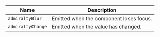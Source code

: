 
| Name | Description |
| --- | --- |
| `admiraltyBlur` | Emitted when the component loses focus. |
| `admiraltyChange` | Emitted when the value has changed. |

